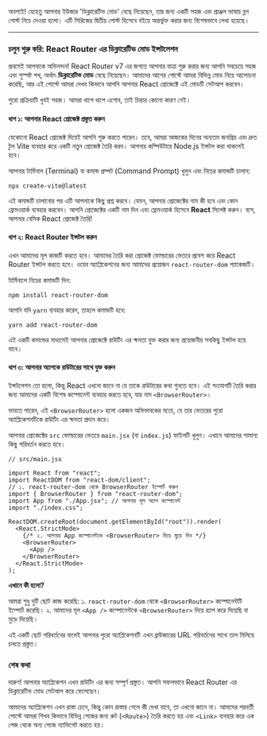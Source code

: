অবশ্যই! যেহেতু আপনার ইউজার 'ডিক্লারেটিভ মোড' বেছে নিয়েছেন, তার জন্য একটি সহজ এবং প্রাঞ্জল ভাষায় ব্লগ পোস্ট নিচে দেওয়া হলো। এটি সিরিজের দ্বিতীয় পোস্ট হিসেবে বইয়ে অন্তর্ভুক্ত করার জন্য বিশেষভাবে লেখা হয়েছে।

---

### চলুন শুরু করি: React Router এর ডিক্লারেটিভ মোড ইন্সটলেশন

প্রথমেই আপনাকে অভিনন্দন! React Router v7 এর জগতে আপনার যাত্রা শুরু করার জন্য আপনি সবচেয়ে সহজ এবং সুস্পষ্ট পথ, অর্থাৎ **ডিক্লারেটিভ মোড** বেছে নিয়েছেন। আমাদের আগের পোস্টে আমরা বিভিন্ন মোড নিয়ে আলোচনা করেছি, আর এই পোস্টে আমরা দেখব কিভাবে আপনি আপনার React প্রোজেক্টে এই মোডটি সেটআপ করবেন।

পুরো প্রক্রিয়াটি খুবই সহজ। আমরা ধাপে ধাপে এগোব, তাই চিন্তার কোনো কারণ নেই।

#### ধাপ ১: আপনার React প্রোজেক্ট প্রস্তুত করুন

যেকোনো React প্রোজেক্ট দিয়েই আপনি শুরু করতে পারেন। তবে, আমরা আজকের দিনের অন্যতম জনপ্রিয় এবং দ্রুত টুল Vite ব্যবহার করে একটি নতুন প্রোজেক্ট তৈরি করব। আপনার কম্পিউটারে Node.js ইন্সটল করা থাকলেই হবে।

আপনার টার্মিনাল (Terminal) বা কমান্ড প্রম্পট (Command Prompt) খুলুন এবং নিচের কমান্ডটি চালান:

```shell
npx create-vite@latest
```

এই কমান্ডটি চালানোর পর এটি আপনাকে কিছু প্রশ্ন করবে। যেমন, আপনার প্রোজেক্টের নাম কী হবে এবং কোন ফ্রেমওয়ার্ক ব্যবহার করবেন। আপনি প্রোজেক্টের একটি নাম দিন এবং ফ্রেমওয়ার্ক হিসেবে **React** সিলেক্ট করুন। ব্যস, আপনার বেসিক React প্রোজেক্ট তৈরি!

#### ধাপ ২: React Router ইন্সটল করুন

এখন আমাদের মূল কাজটি করতে হবে। আমাদের তৈরি করা প্রোজেক্ট ফোল্ডারের ভেতরে প্রবেশ করে React Router ইন্সটল করতে হবে। ওয়েব অ্যাপ্লিকেশনের জন্য আমাদের প্রয়োজন `react-router-dom` প্যাকেজটি।

টার্মিনালে নিচের কমান্ডটি দিন:

```shell
npm install react-router-dom
```

আপনি যদি `yarn` ব্যবহার করেন, তাহলে কমান্ডটি হবে:

```shell
yarn add react-router-dom
```

এই একটি কমান্ডের মাধ্যমেই আপনার প্রোজেক্টে রাউটিং এর ক্ষমতা যুক্ত করার জন্য প্রয়োজনীয় সবকিছু ইন্সটল হয়ে যাবে।

#### ধাপ ৩: আপনার অ্যাপকে রাউটারের সাথে যুক্ত করুন

ইন্সটলেশন তো হলো, কিন্তু React এখনো জানে না যে তাকে রাউটারের কথা শুনতে হবে। এই সংযোগটি তৈরি করার জন্য আমাদের একটি বিশেষ কম্পোনেন্ট ব্যবহার করতে হবে, যার নাম `<BrowserRouter>`।

ভাবতে পারেন, এই `<BrowserRouter>` হলো একজন অভিভাবকের মতো, যে তার ভেতরের পুরো অ্যাপ্লিকেশনটিকে রাউটিং এর ক্ষমতা প্রদান করে।

আপনার প্রোজেক্টের `src` ফোল্ডারের ভেতরে `main.jsx` (বা `index.js`) ফাইলটি খুলুন। এখানে আমাদের সামান্য কিছু পরিবর্তন করতে হবে।

```tsx
// src/main.jsx

import React from "react";
import ReactDOM from "react-dom/client";
// ১. react-router-dom থেকে BrowserRouter ইম্পোর্ট করুন
import { BrowserRouter } from "react-router-dom";
import App from "./App.jsx"; // আপনার মূল অ্যাপ কম্পোনেন্ট
import "./index.css";

ReactDOM.createRoot(document.getElementById("root")).render(
  <React.StrictMode>
    {/* ২. আপনার App কম্পোনেন্টকে <BrowserRouter> দিয়ে মুড়ে দিন */}
    <BrowserRouter>
      <App />
    </BrowserRouter>
  </React.StrictMode>
);
```

**এখানে কী হলো?**

আমরা শুধু দুটি ছোট কাজ করেছি:
১. `react-router-dom` থেকে `<BrowserRouter>` কম্পোনেন্টটি ইম্পোর্ট করেছি।
২. আমাদের মূল `<App />` কম্পোনেন্টকে `<BrowserRouter>` দিয়ে র‍্যাপ করে দিয়েছি বা মুড়ে দিয়েছি।

এই একটি ছোট পরিবর্তনের ফলেই আপনার পুরো অ্যাপ্লিকেশনটি এখন ব্রাউজারের URL পরিবর্তনের সাথে তাল মিলিয়ে চলতে প্রস্তুত।

### শেষ কথা

দারুণ! আপনার অ্যাপ্লিকেশন এখন রাউটিং এর জন্য সম্পূর্ণ প্রস্তুত। আপনি সফলভাবে React Router এর ডিক্লারেটিভ মোড সেটআপ করে ফেলেছেন।

আমাদের অ্যাপ্লিকেশন এখন রাস্তা চেনে, কিন্তু কোন রাস্তায় গেলে কী দেখা যাবে, তা এখনো জানে না। আমাদের পরবর্তী পোস্টে আমরা শিখব কিভাবে বিভিন্ন পেজের জন্য রুট (`<Route>`) তৈরি করতে হয় এবং `<Link>` ব্যবহার করে এক পেজ থেকে অন্য পেজে ন্যাভিগেট করতে হয়।

